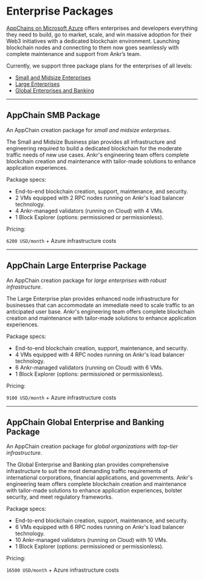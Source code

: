 
# Enterprise Packages

[AppChains on Microsoft Azure](https://azure.ankr.com/enterprise-appchains) offers enterprises and developers everything they need to build, go to market, scale, and win massive adoption for their Web3 initiatives with a dedicated blockchain environment. Launching blockchain nodes and connecting to them now goes seamlessly with complete maintenance and support from Ankr’s team.

Currently, we support three package plans for the enterprises of all levels:

  * [Small and Midsize Enterprises](/app-chains/enterprise-packages/#appchain-smb-package)
  * [Large Enterprises](/app-chains/enterprise-packages/#appchain-large-enterprise-package)
  * [Global Enterprises and Banking](/app-chains/enterprise-packages/#appchain-global-enterprise-and-banking-package)

---

## AppChain SMB Package

An AppChain creation package for *small and midsize enterprises*.

The Small and Midsize Business plan provides all infrastructure and engineering required to build a dedicated blockchain for the moderate traffic needs of new use cases. Ankr's engineering team offers complete blockchain creation and maintenance with tailor-made solutions to enhance application experiences.

Package specs:

  * End-to-end blockchain creation, support, maintenance, and security.
  * 2 VMs equipped with 2 RPC nodes running on Ankr's load balancer technology.
  * 4 Ankr-managed validators (running on Cloud) with 4 VMs.
  * 1 Block Explorer (options: permissioned or permissionless).

Pricing:

`6200 USD/month` + Azure infrastructure costs

---

## AppChain Large Enterprise Package


An AppChain creation package for *large enterprises with robust infrastructure*.

The Large Enterprise plan provides enhanced node infrastructure for businesses that can accommodate an immediate need to scale traffic to an anticipated user base. Ankr's engineering team offers complete blockchain creation and maintenance with tailor-made solutions to enhance application experiences.

Package specs:

  * End-to-end blockchain creation, support, maintenance, and security.
  * 4 VMs equipped with 4 RPC nodes running on Ankr's load balancer technology.
  * 6 Ankr-managed validators (running on Cloud) with 6 VMs.
  * 1 Block Explorer (options: permissioned or permissionless).

Pricing:

`9100 USD/month` + Azure infrastructure costs

---

## AppChain Global Enterprise and Banking Package

An AppChain creation package for *global organizations with top-tier infrastructure*.

The Global Enterprise and Banking plan provides comprehensive infrastructure to suit the most demanding traffic requirements of international corporations, financial applications, and governments. Ankr's engineering team offers complete blockchain creation and maintenance with tailor-made solutions to enhance application experiences, bolster security, and meet regulatory frameworks.

Package specs:

  * End-to-end blockchain creation, support, maintenance, and security.
  * 6 VMs equipped with 6 RPC nodes running on Ankr's load balancer technology.
  * 10 Ankr-managed validators (running on Cloud) with 10 VMs.
  * 1 Block Explorer (options: permissioned or permissionless).

Pricing:

`16500 USD/month` + Azure infrastructure costs